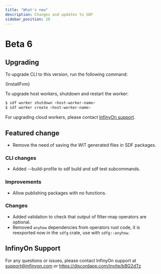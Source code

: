 ```yaml
---
title: "What's new"
description: Changes and updates to SDF
sidebar_position: 20
---
```



# Beta 6

## Upgrading 

To upgrade CLI to this version, run the following command:

<CodeBlock language="bash">{InstallFvm}</CodeBlock>

To upgrade host workers, shutdown and restart the worker:

```bash
$ sdf worker shutdown <host-worker-name>
$ sdf worker create <host-worker-name>
```

For upgrading cloud workers, please contact [InfinyOn support](#infinyon-support).

## Featured change

- Remove the need of saving the WIT generated files in SDF packages.

### CLI changes

- Added --build-profile to sdf build and sdf test subcommands.

### Improvements

- Allow publishing packages with no functions.

### Changes
- Added validation to check that output of filter-map operators are optional.
- Removed `anyhow` dependencies from operators rust code, it is reexported now in the `sdfg` crate, use with `sdfg::anyhow`. 

## InfinyOn Support

For any questions or issues, please contact InfinyOn support at support@infinyon.com  or https://discordapp.com/invite/bBG2dTz
